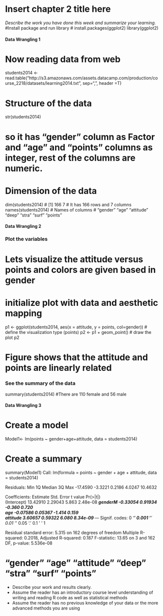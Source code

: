 # Insert chapter 2 title here

*Describe the work you have done this week and summarize your learning.*
#Install package and run library
# install.packages(ggplot2)
library(ggplot2)

##########################
#### Data Wrangling 1 ####
##########################

# Now reading data from web
students2014  <- read.table("http://s3.amazonaws.com/assets.datacamp.com/production/course_2218/datasets/learning2014.txt", sep=",", header =T)

# Structure of the data
str(students2014)

# so it has "gender" column as Factor and "age" and "points" columns as integer, rest of the columns are numeric.

# Dimension of the data
dim(students2014)
# [1] 166   7
# It has 166 rows and 7 columns
names(students2014) # Names of columns
# "gender"   "age"      "attitude" "deep"     "stra"     "surf"     "points"  

##########################
#### Data Wrangling 2 ####
##########################

###  Plot the variables

# Lets visualize the attitude versus points and colors are given based in gender
# initialize plot with data and aesthetic mapping
p1 <- ggplot(students2014, aes(x = attitude, y = points, col=gender))
# define the visualization type (points)
p2 <- p1 + geom_point()
# draw the plot
p2

# Figure shows that the attitude and points are linearly related

### See the summary of the data
summary(students2014) 
#There are 110 female and 56 male

##########################
#### Data Wrangling 3 ####
##########################
# Create a model
Model1<- lm(points ~ gender+age+attitude, data = students2014)

# Create a summary
summary(Model1)
Call:
lm(formula = points ~ gender + age + attitude, data = students2014)

Residuals:
     Min       1Q   Median       3Q      Max 
-17.4590  -3.3221   0.2186   4.0247  10.4632 

Coefficients:
            Estimate Std. Error t value Pr(>|t|)    
(Intercept) 13.42910    2.29043   5.863 2.48e-08 ***
genderM     -0.33054    0.91934  -0.360    0.720    
age         -0.07586    0.05367  -1.414    0.159    
attitude     3.60657    0.59322   6.080 8.34e-09 ***
---
Signif. codes:  0 '***' 0.001 '**' 0.01 '*' 0.05 '.' 0.1 ' ' 1

Residual standard error: 5.315 on 162 degrees of freedom
Multiple R-squared:  0.2018,	Adjusted R-squared:  0.187 
F-statistic: 13.65 on 3 and 162 DF,  p-value: 5.536e-08

# "gender"   "age"      "attitude" "deep"     "stra"     "surf"     "points"  


- Describe your work and results clearly. 
- Assume the reader has an introductory course level understanding of writing and reading R code as well as statistical methods
- Assume the reader has no previous knowledge of your data or the more advanced methods you are using  
